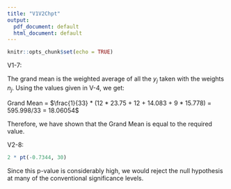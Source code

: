 ```yaml
---
title: "V1V2Chpt"
output:
  pdf_document: default
  html_document: default
---
```


```r
knitr::opts_chunk$set(echo = TRUE)
```

V1-7:

The grand mean is the weighted average of all the $y_j$ taken with the weights $n_j$. Using the values given in V-4, we get:

Grand Mean = $\frac{1}{33} * (12 * 23.75 + 12 + 14.083 + 9 * 15.778) = 595.998/33 = 18.06054$

Therefore, we have shown that the Grand Mean is equal to the required value.


V2-8:

```r
2 * pt(-0.7344, 30)
```

Since this p-value is considerably high, we would reject the null hypothesis at many of the conventional significance levels.